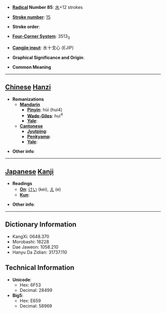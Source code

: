 * '''[[Wiktionary:Chinese radical index| Radical]] Number 85''': [[Wiktionary:Chinese radical index 水|水]]+12 strokes

* '''[[Wiktionary:Chinese total strokes index|Stroke number]]''': [[Wiktionary:Chinese total strokes index 15|15]]

* '''Stroke order''': 

* '''[[Wiktionary:Chinese four corner index|Four-Corner System]]''': 3513<sub>3</sub>

* '''[[Wiktionary:Chinese Cangjie index|Cangjie input]]''': 水十戈心 (EJIP)

* '''Graphical Significance and Origin''': 

* '''Common Meaning'''

----

== [[Chinese]] [[Hanzi]] ==

* '''Romanizations'''
** '''[[Mandarin]]'''
*** '''[[Pinyin]]''': hùi (hui4)
*** '''[[Wade-Giles]]''': hui<sup>4</sup>
*** '''[[Yale]]''': 
** '''[[Cantonese]]'''
*** '''[[Jyutping]]''':
*** '''[[Penkyamp]]''': 
*** '''[[Yale]]''': 

* '''Other info''': 

----

== [[Japanese]] [[Kanji]] ==

* '''Readings'''
** '''[[On]]''': [[けい]] (kei), [[え]] (e)
** '''[[Kun]]''': 

* '''Other info''':  

----

== Dictionary Information ==

* KangXi: 0648.370
* Morobashi: 18228
* Dae Jaweon: 1058.210
* Hanyu Da Zidian: 31737.110

== Technical Information ==

* '''Unicode''':
** Hex: 6F53
** Decimal: 28499
* '''Big5''':
** Hex: E659
** Decimal: 58969